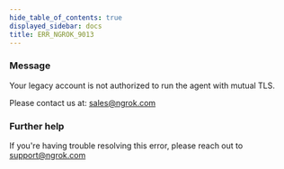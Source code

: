 ```yaml
---
hide_table_of_contents: true
displayed_sidebar: docs
title: ERR_NGROK_9013
---
```




### Message

Your legacy account is not authorized to run the agent with mutual TLS.

Please contact us at: sales@ngrok.com

<ErrorDetails error="err_ngrok_9013" />

### Further help

If you're having trouble resolving this error, please reach out to [support@ngrok.com](mailto:support@ngrok.com?subject=Help%20with%20ERR_NGROK_9013)
